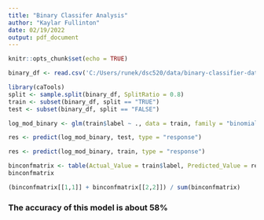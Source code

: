 ---
title: "Binary Classifer Analysis"
author: "Kaylar Fullinton"
date: 02/19/2022
output: pdf_document
---

```{r setup, include=FALSE}
knitr::opts_chunk$set(echo = TRUE)
```

```{r}
binary_df <- read.csv('C:/Users/runek/dsc520/data/binary-classifier-data.csv')

library(caTools)
split <- sample.split(binary_df, SplitRatio = 0.8)
train <- subset(binary_df, split == "TRUE")
test <- subset(binary_df, split == "FALSE")

log_mod_binary <- glm(train$label ~ ., data = train, family = "binomial")

```

```{r}
res <- predict(log_mod_binary, test, type = "response")

res <- predict(log_mod_binary, train, type = "response")

binconfmatrix <- table(Actual_Value = train$label, Predicted_Value = res > 0.5)
binconfmatrix

(binconfmatrix[[1,1]] + binconfmatrix[[2,2]]) / sum(binconfmatrix)
```
### The accuracy of this model is about 58%



